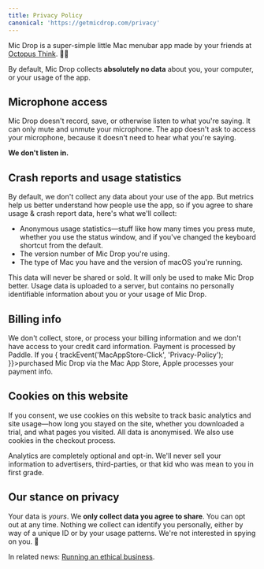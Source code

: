 ```yaml
---
title: Privacy Policy
canonical: 'https://getmicdrop.com/privacy'
---
```




<Panel>

Mic Drop is a super-simple little Mac menubar app made by your friends at [Octopus Think](https://octopusthink.com/about). 🐙💡

By default, Mic Drop collects **absolutely no data** about you, your computer, or your usage of the app.

## Microphone access

Mic Drop doesn't record, save, or otherwise listen to what you're saying. It can only mute and unmute your microphone. The app doesn't ask to access your microphone, because it doesn't need to hear what you're saying.

**We don't listen in.**

## Crash reports and usage statistics

By default, we don't collect any data about your use of the app. But metrics help us better understand how people use the app, so if you agree to share usage &amp; crash report data, here's what we'll collect:

- Anonymous usage statistics—stuff like how many times you press mute, whether you use the status window, and if you've changed the keyboard shortcut from the default.
- The version number of Mic Drop you're using.
- The type of Mac you have and the version of macOS you're running.

This data will never be shared or sold. It will only be used to make Mic Drop better. Usage data is uploaded to a server, but contains no personally identifiable information about you or your usage of Mic Drop.

## Billing info

<Paragraph>
    We don't collect, store, or process your billing information and we don't have access to your credit card information. Payment is processed by <Link href="https://paddle.com/" external>Paddle</Link>. If you <Link href="https://apps.apple.com/app/mic-drop/id1489816366" onClick={() => {
        trackEvent('MacAppStore-Click', 'Privacy-Policy');
    }}>purchased Mic Drop via the Mac App Store</Link>, Apple processes your payment info.
</Paragraph>

## Cookies on this website

If you consent, we use cookies on this website to track basic analytics and site usage—how long you stayed on the site, whether you downloaded a trial, and what pages you visited. All data is anonymised. We also use cookies in the checkout process.

Analytics are completely optional and opt-in. We'll never sell your information to advertisers, third-parties, or that kid who was mean to you in first grade.

<ResetCookies />

## Our stance on privacy

Your data is _yours_. We **only collect data you agree to share**. You can opt out at any time. Nothing we collect can identify you personally, either by way of a unique ID or by your usage patterns. We're not interested in spying on you. 🙈

In related news: [Running an ethical business](https://octopusthink.com/blog/2019-11-22-ethics-at-the-heart-of-business).

</Panel>
